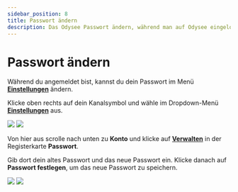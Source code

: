 ---
sidebar_position: 8
title: Passwort ändern
description: Das Odysee Passwort ändern, während man auf Odysee eingeloggt ist.
---

# Passwort ändern

Während du angemeldet bist, kannst du dein Passwort im Menü **[<OdyseeIcon type="cogwheel" /> Einstellungen](https://odysee.com/$/settings)** ändern.

Klicke oben rechts auf dein Kanalsymbol und wähle im Dropdown-Menü **[<OdyseeIcon type="cogwheel" /> Einstellungen](https://odysee.com/$/settings)** aus.

![](/img/de/homepage_profile_menu_open_arrow_settings_desktop_light.png#light)
![](/img/de/homepage_profile_menu_open_arrow_settings_desktop_dark.png#dark)

Von hier aus scrolle nach unten zu **Konto** und klicke auf **[<OdyseeIcon type="chevronright" /> Verwalten](https://odysee.com/$/settings/update_password)** in der Registerkarte **Passwort**.

Gib dort dein altes Passwort und das neue Passwort ein. Klicke danach auf **Passwort festlegen**, um das neue Passwort zu speichern.

![](/img/de/change_password_desktop_light.png#light)
![](/img/de/change_password_desktop_dark.png#dark)
